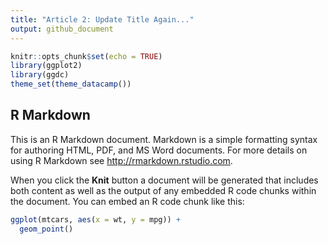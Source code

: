 ```yaml
---
title: "Article 2: Update Title Again..."
output: github_document
---
```


```r
knitr::opts_chunk$set(echo = TRUE)
library(ggplot2)
library(ggdc)
theme_set(theme_datacamp())
```

## R Markdown

This is an R Markdown document. Markdown is a simple formatting syntax for authoring HTML, PDF, and MS Word documents. For more details on using R Markdown see <http://rmarkdown.rstudio.com>.

When you click the **Knit** button a document will be generated that includes both content as well as the output of any embedded R code chunks within the document. You can embed an R code chunk like this:

```r
ggplot(mtcars, aes(x = wt, y = mpg)) +
  geom_point()
```

